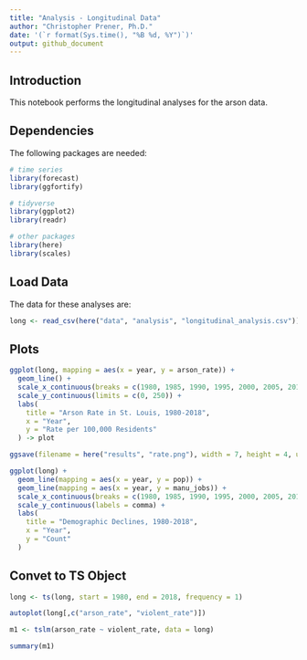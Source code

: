 ```yaml
---
title: "Analysis - Longitudinal Data"
author: "Christopher Prener, Ph.D."
date: '(`r format(Sys.time(), "%B %d, %Y")`)'
output: github_document
---
```


## Introduction
This notebook performs the longitudinal analyses for the arson data.

## Dependencies
The following packages are needed:

```r
# time series
library(forecast)
library(ggfortify)

# tidyverse
library(ggplot2)
library(readr)

# other packages
library(here)
library(scales)
```

## Load Data
The data for these analyses are:

```r
long <- read_csv(here("data", "analysis", "longitudinal_analysis.csv"))
```


## Plots

```r
ggplot(long, mapping = aes(x = year, y = arson_rate)) +
  geom_line() +
  scale_x_continuous(breaks = c(1980, 1985, 1990, 1995, 2000, 2005, 2010, 2015, 2018)) +
  scale_y_continuous(limits = c(0, 250)) +
  labs(
    title = "Arson Rate in St. Louis, 1980-2018",
    x = "Year",
    y = "Rate per 100,000 Residents"
  ) -> plot

ggsave(filename = here("results", "rate.png"), width = 7, height = 4, units = "in", dpi = 500)
```


```r
ggplot(long) +
  geom_line(mapping = aes(x = year, y = pop)) +
  geom_line(mapping = aes(x = year, y = manu_jobs)) + 
  scale_x_continuous(breaks = c(1980, 1985, 1990, 1995, 2000, 2005, 2010, 2015, 2018)) +
  scale_y_continuous(labels = comma) +
  labs(
    title = "Demographic Declines, 1980-2018",
    x = "Year",
    y = "Count"
  )
```

## Convet to TS Object

```r
long <- ts(long, start = 1980, end = 2018, frequency = 1)
```

```r
autoplot(long[,c("arson_rate", "violent_rate")])
```


```r
m1 <- tslm(arson_rate ~ violent_rate, data = long)

summary(m1)
```



